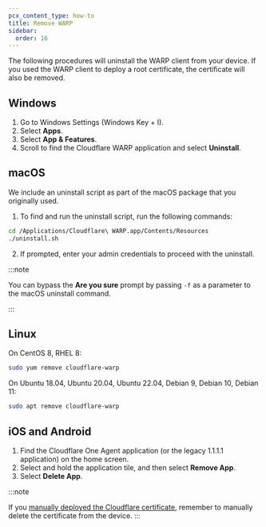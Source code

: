 ```yaml
---
pcx_content_type: how-to
title: Remove WARP
sidebar:
  order: 16
---
```


The following procedures will uninstall the WARP client from your device. If you used the WARP client to deploy a root certificate, the certificate will also be removed.

## Windows

1. Go to Windows Settings (Windows Key + I).
2. Select **Apps**.
3. Select **App & Features**.
4. Scroll to find the Cloudflare WARP application and select **Uninstall**.

## macOS

We include an uninstall script as part of the macOS package that you originally used.

1. To find and run the uninstall script, run the following commands:

```sh
cd /Applications/Cloudflare\ WARP.app/Contents/Resources
./uninstall.sh
```

2. If prompted, enter your admin credentials to proceed with the uninstall.

:::note

You can bypass the **Are you sure** prompt by passing `-f` as a parameter to the macOS uninstall command.

:::

## Linux

On CentOS 8, RHEL 8:

```sh
sudo yum remove cloudflare-warp
```

On Ubuntu 18.04, Ubuntu 20.04, Ubuntu 22.04, Debian 9, Debian 10, Debian 11:

```sh
sudo apt remove cloudflare-warp
```

## iOS and Android

1. Find the Cloudflare One Agent application (or the legacy 1.1.1.1 application) on the home screen.
2. Select and hold the application tile, and then select **Remove App**.
3. Select **Delete App**.

:::note

If you [manually deployed the Cloudflare certificate](/cloudflare-one/connections/connect-devices/warp/user-side-certificates/manual-deployment/), remember to manually delete the certificate from the device.
:::
